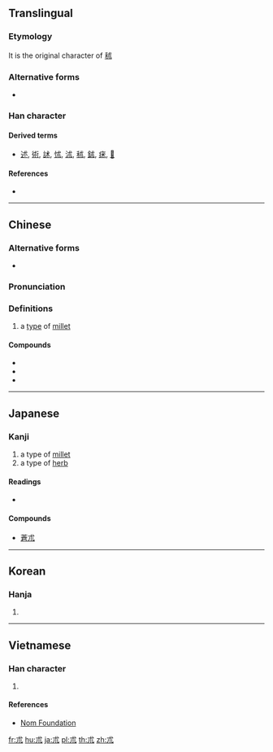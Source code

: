 {{character info/new}}
{{also|术}}
==Translingual==
===Etymology===
{{liushu|p}}{{Han etym}}
It is the original character of [[秫]]

===Alternative forms===
* {{l|mul|术}}

===Han character===
{{Han char|rn=75|rad=木|as=01|sn=5|four=43210|canj=IJC|ids=⿸𣎳丶}}

====Derived terms====
* [[述]], [[術]], [[訹]], [[怵]], [[沭]], [[秫]], [[鉥]], [[㾁]], [[𩖶]]

====References====
* {{Han ref|kx=0509.120|dkj=14423|dj=0893.020|hdz=80019.110|uh=672E|ud=26414|bh=A5BA|bd=42426}}

----

==Chinese==
{{zh-forms}}

===Alternative forms===
* {{zh-l|术}}

===Pronunciation===
{{zh-pron
|m=zhú
|c=seot6
|mc=
|oc=y
|ma=
|cat=n
}}

===Definitions===
{{zh-hanzi}}

# a [[type]] of [[millet]]

====Compounds====
* {{zh-l|白朮}}
* {{zh-l|蒼朮}}
* {{zh-l|莪朮}}

----

==Japanese==

===Kanji===
{{ja-kanji|grade=|rs=木01}}

# a type of [[millet]]
# a type of [[herb]]

====Readings====
* {{ja-readings|goon=[[じゅち]]/[[ぢゅち]] (juchi), [[じゅつ]] (jutsu), [[すち]] (zuchi)|kanon=[[しゅつ]] (shutsu), [[ちゅつ]] (chutsu)|kun=[[もちあわ]] (mochiawa), [[おけら]] (okera)}}

====Compounds====
* [[蒼朮]]

----

==Korean==

===Hanja===
{{ko-hanja|hangeul=출|eumhun=|rv=chul|mr=ch'ul|y=chwul}}

# {{defn|lang=ko|sort=木01}}

----

==Vietnamese==

===Han character===
{{vi-readings|rs=木01|hanviet=[[thuật]], [[truật]]}}

# {{defn|lang=vi|sort=木01}}

====References====
* [http://nomfoundation.org/common/nom_details.php?codepoint=672e Nom Foundation]

[[fr:朮]]
[[hu:朮]]
[[ja:朮]]
[[pl:朮]]
[[th:朮]]
[[zh:朮]]